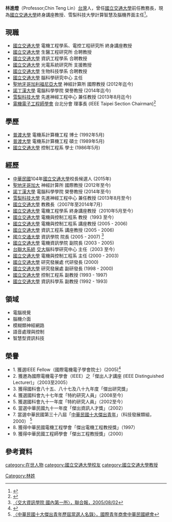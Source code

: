 '''林進燈'''（Professor,Chin Teng Lin）[[台灣|台灣]]人，曾任[[國立交通大學|國立交通大學]]前任教務長，現為[[國立交通大學|國立交通大學]]終身講座教授、雪梨科技大學計算智慧及腦機界面主任<ref>{{Cite web |url=https://www.uts.edu.au/staff/chin-teng.lin |title=Professor CT Lin, Director, Computational Intelligence and Brain Computer Interface, FEIT, UTS |access-date=2018-09-23 |archive-date=2020-12-05 |archive-url=https://web.archive.org/web/20201205152227/https://www.uts.edu.au/staff/chin-teng.lin |dead-url=no }}</ref>。

== 現職 ==
* [[國立交通大學|國立交通大學]] 電機工程學系、電控工程研究所 終身講座教授
* [[國立交通大學|國立交通大學]] 生醫工程研究所 合聘教授
* [[國立交通大學|國立交通大學]] 資訊工程學系 合聘教授
* [[國立交通大學|國立交通大學]] 光電系統研究所 支援教授
* [[國立交通大學|國立交通大學]] 生物科技學系 合聘教授
* [[國立交通大學|國立交通大學]] 腦科學研究中心 主任
* [[聖地牙哥加利福尼亞大學|聖地牙哥加利福尼亞大學]] 神經計算所 國際教授 (2012年迄今)
* [[諾丁漢大學|諾丁漢大學]] 電腦科學學院 榮譽教授 (2014年迄今)
* [[雪梨科技大學|雪梨科技大學]] 先進神經工程中心 兼任教授 (2013年8月迄今)
* [[電機電子工程師學會|電機電子工程師學會]] 台北分會 理事長 (IEEE Taipei Section Chairman)<ref>{{Cite web |url=http://www.ieee.org.tw/index.php?page=officer |title=IEEE Taipei Section Officer |access-date=2010-04-03 |archive-date=2016-05-25 |archive-url=https://web.archive.org/web/20160525011512/http://www.ieee.org.tw/index.php?page=officer |dead-url=no }}</ref>

== 學歷 ==
* [[普渡大學|普渡大學]] 電機系計算機工程 博士 (1992年5月)
* [[普渡大學|普渡大學]] 電機系計算機工程 碩士 (1989年5月)
* [[國立交通大學|國立交通大學]] 控制工程系 學士 (1986年5月)

== 經歷 ==
* [[中華民國|中華民國]]104年[[國立交通大學|國立交通大學]]校長候選人 (2015年)
* [[聖地牙哥加利福尼亞大學|聖地牙哥加大]] 神經計算所 國際教授 (2012年至今)
* [[諾丁漢大學|諾丁漢大學]] 電腦科學學院 榮譽教授 (2014年至今)
* [[雪梨科技大學|雪梨科技大學]] 先進神經工程中心 兼任教授 (2013年8月至今)
* [[國立交通大學|國立交通大學]] 教務長（2007年至2014年7月）
* [[國立交通大學|國立交通大學]] 電機工程學系 終身講座教授（2010年5月至今）
* [[國立交通大學|國立交通大學]] 電機與控制工程系 教授（1993 至今）
* [[國立交通大學|國立交通大學]] 電機與控制工程系 講座教授 (2005 - 2006)
* [[國立交通大學|國立交通大學]] 資訊工程系 講座教授 (2005 - 2006)
* [[國立交通大學|國立交通大學]] 資訊學院 院長 (2005 - 2007) <ref>[http://mag.udn.com/mag/campus/storypage.jsp?f_ART_ID=16644 〈交大資訊學院 國內第一所〉，聯合報，2005/08/02]{{dead link|date=2018年3月 |bot=InternetArchiveBot |fix-attempted=yes }}</ref> 
* [[國立交通大學|國立交通大學]] 電機資訊學院 副院長 (2003 - 2005)
* [[台灣聯合大學系統|台聯大系統]] [[國立交通大學|交大]]腦科學研究中心 主任（2003 至今）
* [[國立交通大學|國立交通大學]] 電機與控制工程系 主任 (2000 - 2003)
* [[國立交通大學|國立交通大學]] 研究發展處  代研發長 (2000)
* [[國立交通大學|國立交通大學]] 研究發展處  副研發長 (1998 - 2000)  
* [[國立交通大學|國立交通大學]] 控制工程系  副教授 (1993 - 1997)
* [[國立交通大學|國立交通大學]] 資訊科學系  副教授 (1992 - 1993)

== 領域 ==
* 電腦視覺
* 腦機介面
* 模糊類神經網路
* 語音處理與控制
* 智慧型資訊科技
== 榮譽 ==
* 1. 獲選IEEE Fellow（國際電機電子學會院士）(2005)<ref>{{Cite web |url=http://www.ieee.org.tw/index.php?page=history&history=4_2 |title=〈台北分會現有IEEE Fellow及其貢獻〉，IEEE Taipei Section |access-date=2009-04-08 |archive-date=2016-03-09 |archive-url=https://web.archive.org/web/20160309193949/http://www.ieee.org.tw/index.php?page=history&history=4_2 |dead-url=no }}</ref>
* 2. 獲邀為國際電機電子學會（IEEE）之「傑出人才講座 (IEEE Distinguished Lecturer)」（2003至2005）
* 3. 獲得國科會八十五、八十七及八十九年度「傑出研究獎」
* 4. 獲選國科會九十七年度「特約研究人員」（2008至今）
* 5. 獲選國科會九十一年度「特約研究人員」（2002至今）
* 6. 當選中華民國九十一年度「傑出資訊人才獎」（2002）
* 7. 當選中華民國第三十八屆「[[中華民國十大傑出青年|中華民國十大傑出青年]]」（科技發展類組，2000） <ref>[http://www.taiwanjc.org.tw/Ten-OYP/歷屆名錄.asp 〈中華民國十大傑出青年歷屆當選人名錄〉，國際青年商會中華民國總會]{{dead link|date=2018年1月 |bot=InternetArchiveBot |fix-attempted=yes }}</ref>
* 8. 獲得中華民國電機工程學會「傑出電機工程教授獎」（1997）
* 9. 獲得中華民國工程師學會「傑出工程教授獎」（2000）

== 參考資料 ==
<references/>

[[category:在世人物|category:在世人物]]
[[category:國立交通大學校友|category:國立交通大學校友]]
[[category:國立交通大學教授|category:國立交通大學教授]]
[[Category:林姓|Category:林姓]]